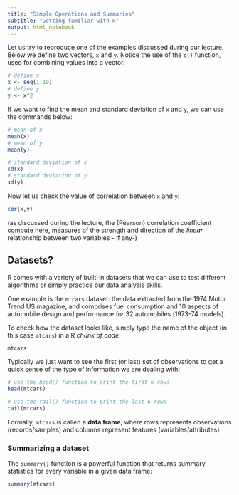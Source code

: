 ```yaml
---
title: "Simple Operations and Summaries"
subtitle: "Getting familiar with R"  
output: html_notebook
---
```


Let us try to reproduce one of the examples discussed during our lecture. Below we define two vectors, `x` and `y`. Notice the use of the `c()` function, used for combining values into a vector.

```r
# define x
x <- seq(1:10)
# define y
y <- x^2
```

If we want to find the mean and standard deviation of `x` and `y`, we can use the commands below:

```r
# mean of x
mean(x)
# mean of y
mean(y)
```


```r
# standard deviation of x
sd(x)
# standard deviation of y
sd(y)
```

Now let us check the value of correlation between `x` and `y`:

```r
cor(x,y)
```

(as discussed during the lecture, the (Pearson) correlation coefficient compute here, measures of the strength and direction of the _linear_ relationship between two variables - if any-)




## Datasets? 

R comes with a variety of built-in datasets that we can use to test different algorithms or simply practice our data analysis skills. 

One example is the `mtcars` dataset: the data extracted from the 1974 Motor Trend US magazine, and comprises fuel consumption and 10 aspects of automobile design and performance for 32 automobiles (1973-74 models).

To check how the dataset looks like, simply type the name of the object (in this case `mtcars`) in a R _chunk of code_:

```r
mtcars
```


Typically we just want to see the first (or last) set of observations to get a quick sense of the type of information we are dealing with:

```r
# use the head() function to print the first 6 rows
head(mtcars)
```


```r
# use the tail() function to print the last 6 rows
tail(mtcars)
```


Formally, `mtcars` is called a **data frame**, where rows represents observations (records/samples) and columns represent features (variables/attributes)


### Summarizing a dataset

The `summary()` function is a powerful function that returns summary statistics for every variable in a given data frame:

```r
summary(mtcars)
```

